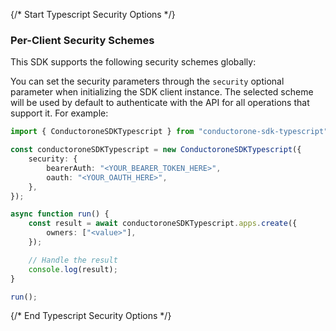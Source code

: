{/* Start Typescript Security Options */}
### Per-Client Security Schemes

This SDK supports the following security schemes globally:



You can set the security parameters through the `security` optional parameter when initializing the SDK client instance. The selected scheme will be used by default to authenticate with the API for all operations that support it. For example:
```typescript
import { ConductoroneSDKTypescript } from "conductorone-sdk-typescript";

const conductoroneSDKTypescript = new ConductoroneSDKTypescript({
    security: {
        bearerAuth: "<YOUR_BEARER_TOKEN_HERE>",
        oauth: "<YOUR_OAUTH_HERE>",
    },
});

async function run() {
    const result = await conductoroneSDKTypescript.apps.create({
        owners: ["<value>"],
    });

    // Handle the result
    console.log(result);
}

run();

```
{/* End Typescript Security Options */}
